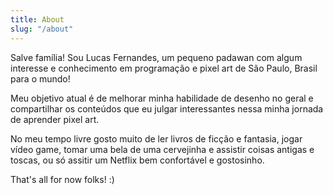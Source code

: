 ```yaml
---
title: About
slug: "/about"
---
```


Salve família! Sou Lucas Fernandes, um pequeno padawan com algum interesse
e conhecimento em programação e pixel art de São Paulo, Brasil para o mundo!

Meu objetivo atual é de melhorar minha habilidade de desenho no geral e
compartilhar os conteúdos que eu julgar interessantes nessa minha jornada de
aprender pixel art.

No meu tempo livre gosto muito de ler livros de ficção e fantasia, jogar vídeo
game, tomar uma bela de uma cervejinha e assistir coisas antigas e toscas, ou
só assitir um Netflix bem confortável e gostosinho.

That's all for now folks! :)
